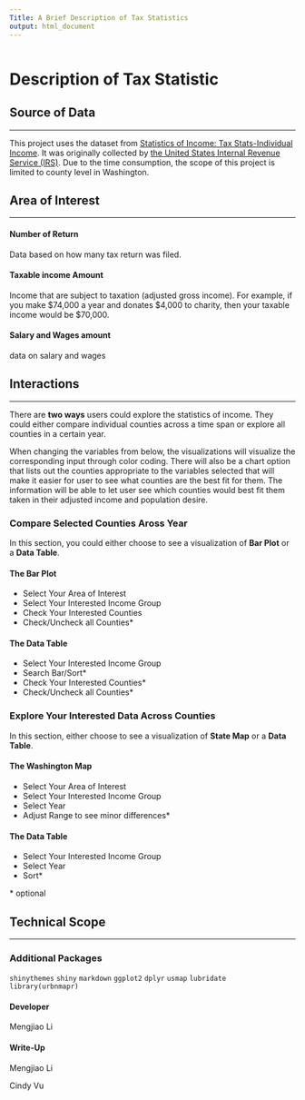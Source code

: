 ```yaml
---
Title: A Brief Description of Tax Statistics
output: html_document
---
```


```r

```

# Description of Tax Statistic

## Source of Data

---

This project uses the dataset from [Statistics of Income: Tax Stats-Individual Income](https://www.irs.gov/statistics/soi-tax-stats-about-soi). It was originally collected by [the United States Internal Revenue Service (IRS)](https://www.irs.gov/). Due to the time consumption, the scope of this project is limited to county level in Washington. 


## Area of Interest

---


#### Number of Return

Data based on how many tax return was filed.


#### Taxable income Amount

Income that are subject to taxation (adjusted gross income).
For example, if you make \$74,000 a year and donates \$4,000 to charity, then your taxable income would be $70,000.  


#### Salary and Wages amount

data on salary and wages


## Interactions

---

There are **two ways** users could explore the statistics of income. They could either compare individual counties across a time span or explore all counties in a certain year. 

When changing the variables from below, the visualizations will visualize the corresponding input through color coding. There will also be a chart option that lists out the counties appropriate to the variables selected that will make it easier for user to see what counties are the best fit for them. The information will be able to let user see which counties would best fit them taken in their adjusted income and population desire.


### Compare Selected Counties Aross Year 

In this section, you could either choose to see a visualization of **Bar Plot** or a **Data Table**.  

#### The Bar Plot

* Select Your Area of Interest
* Select Your Interested Income Group
* Check Your Interested Counties
* Check/Uncheck all Counties*

#### The Data Table

* Select Your Interested Income Group 
* Search Bar/Sort*
* Check Your Interested Counties*
* Check/Uncheck all Counties*


### Explore Your Interested Data Across Counties

In this section, either choose to see a visualization of **State Map** or a **Data Table**.

#### The Washington Map

* Select Your Area of Interest
* Select Your Interested Income Group 
* Select Year
* Adjust Range to see minor differences*


#### The Data Table

* Select Your Interested Income Group 
* Select Year
* Sort*

\* optional


## Technical Scope

---

### Additional Packages

`shinythemes`
`shiny`
`markdown`
`ggplot2`
`dplyr`
`usmap`
`lubridate`
`library(urbnmapr)`



#### Developer
Mengjiao Li

#### Write-Up
Mengjiao Li

Cindy Vu

